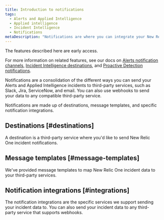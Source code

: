 ```yaml
---
title: Introduction to notifications
tags:
  - Alerts and Applied Intelligence
  - Applied intelligence
  - Incident Intelligence
  - Notifications
metaDescription: "Notifications are where you can integrate your New Relic One data with third-party services, such as email and ServiceNow."
---
```


<Callout title="Early access">
The features described here are early access.

For more information on related features, see our docs on [Alerts notification channels](/docs/alerts-applied-intelligence/new-relic-alerts/alert-notifications/notification-channels-control-where-send-alerts/), [Incident Intelligence destinations](/docs/alerts-applied-intelligence/applied-intelligence/incident-intelligence/incident-intelligence-destination-examples/), and [Proactive Detection notifications](https://docs.newrelic.com/docs/alerts-applied-intelligence/applied-intelligence/proactive-detection/proactive-detection-applied-intelligence/#set-up).
</Callout>

Notifications are a consolidation of the different ways you can send your Alerts and Applied Intelligence incidents to third-party services, such as Slack, Jira, ServiceNow, and email. You can also use webhooks to send your data to any compatible third-party service.

Notifications are made up of destinations, message templates, and specific notification integrations.

## Destinations [#destinations]

A destination is a third-party service where you'd like to send New Relic One incident notifications. 

## Message templates [#message-templates]

We've provided message templates to map New Relic One incident data to your third-party services.

## Notification integrations [#integrations]

The notification integrations are the specific services we support sending your incident data to. You can also send your incident data to any third-party service that supports webhooks.